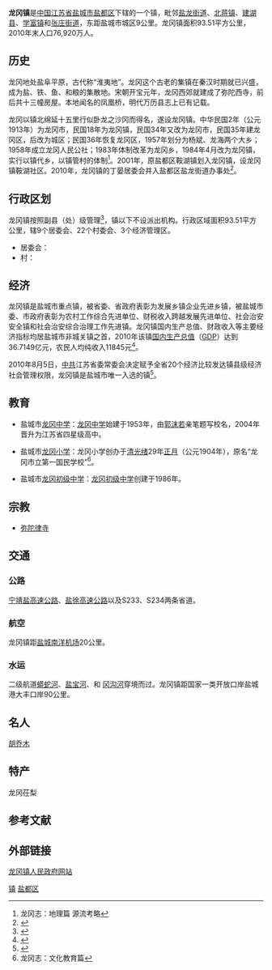 {{coord|33.35|N|120.04|E|region:CN_type:city|display=title}}
{{otheruses|龍岡 (消歧義)|other=其他稱為龍岡的地區}}
{{中国乡级行政区
|行政区全称 = 龙冈镇
|景观照片文件名 = 
|景观照片描述 = 
|汉语拼音 = Lónggāng zhèn
|其他语言 = 
|其他语言名称 = 
|位置图文件名 = 
|位置图描述 = 
|上级行政区 = [[江苏省|江苏省]][[盐城市|盐城市]][[盐都区|盐都区]]
|行政区类别 = 镇
|行政区划代码 = 
|行政区划 = 31
|村委会 = 22
|居委会 = 9
|建置时间 = 
|领导职位 = 镇长
|领导名称 = 周学东
|政府驻地 = 
|毗邻 = 
|地理坐标 = {{coord|33.35|N|120.04|E|}}
|总面积 = 93.51[[平方公里|平方公里]]
|总人口 = 76,920人
|户籍人口 = 
|户籍人口年份 = 
|常住人口 = 
|常住人口年份 = 
|人口密度 = 
|GDP = 36.7149亿元人民币
|邮政编码 = 224011
|电话区号 = 0515
|官方网站 = www.yclg.gov.cn
|网站名称 = 中国龙冈镇政府信息网
}}
'''龙冈镇'''是[[中国|中国]][[江苏省|江苏省]][[盐城市|盐城市]][[盐都区|盐都区]]下辖的一个镇，毗邻[[盐龙街道|盐龙街道]]、[[北蒋镇|北蒋镇]]、[[建湖县|建湖县]]、[[学富镇|学富镇]]和[[张庄街道|张庄街道]]，东距盐城市城区9公里。龙冈镇面积93.51平方公里，2010年末人口76,920万人。

== 历史 ==
龙冈地处盐阜平原，古代称“淮夷地”。龙冈这个古老的集镇在秦汉时期就已兴盛，成为盐、铁、鱼、和粮的集散地。宋朝开宝元年，龙冈西郊就建成了弥陀西寺，前后共十三幢房屋。本地闻名的凤凰桥，明代万历县志上已有记载。

龙冈以镇北绵延十五里行似卧龙之沙冈而得名，遂设龙冈镇。中华民国2年（公元1913年）为龙冈市，民国18年为龙冈镇，民国34年又改为龙冈市，民国35年建龙冈区，后改为城区；民国36年恢复龙冈区，1957年划分为杨斌、龙海两个大乡；1958年成立龙冈人民公社；1983年体制改革为龙冈乡，1984年4月改为龙冈镇，实行以镇代乡，以镇管村的体制<ref>龙冈志：地理篇 源流考略</ref>。2001年，原盐都区鞍湖镇划入龙冈镇，设龙冈镇鞍湖社区。2010年，龙冈镇的丁晏居委会并入盐都区盐龙街道办事处<ref>{{cite web | language =  | publisher = 江苏省政府 | title = 省政府关于调整盐城市盐都区部分行政区划的批复 | url = http://www.jiangsu.gov.cn/tmzf/szfxxgk/szfxxgkml/sgfxwj/mzyldbz/201008/P020100901367875930904.doc | author =  | date =  | accessdate =  }}</ref>。

== 行政区划 ==
龙冈镇按照副县（处）级管理<ref>{{cite web | language =  | publisher = 江苏省政府 | title = 我省启动强镇扩权改革试点 | url = http://www.jiangsu.gov.cn/shouye/jsyw/201008/t20100807_482427.html | author =  | date =  | accessdate =  | archive-date = 2010-09-21 | archive-url = https://web.archive.org/web/20100921055741/http://www.jiangsu.gov.cn/shouye/jsyw/201008/t20100807_482427.html | dead-url = no }}</ref>，镇以下不设派出机构。行政区域面积93.51平方公里，辖9个居委会、22个村委会、3个经济管理区。
*居委会：
*村：

== 经济 ==
龙冈镇是盐城市重点镇，被省委、省政府表彰为发展乡镇企业先进乡镇，被盐城市委、市政府表彰为农村工作综合先进单位、财税收入跨越发展先进单位、社会治安安全镇和社会治安综合治理工作先进镇。龙冈镇国内生产总值、财政收入等主要经济指标均居盐城市非城关镇之首，2010年该镇[[国内生产总值|国内生产总值]]（[[GDP|GDP]]）达到36.7149亿元，农民人均纯收入11845元<ref>{{cite web| language =| publisher =盐城市盐都区统计局| title =盐都统计快报-2010| url =http://www.ydtjj.gov.cn/onews.asp?id=783| author =| date =| accessdate =}}{{dead link|date=2018年5月 |bot=InternetArchiveBot |fix-attempted=yes }}</ref>。

2010年8月5日，[[中共|中共]]江苏省委常委会决定赋予全省20个经济比较发达镇县级经济社会管理权限，龙冈镇是盐城市唯一入选的镇<ref>{{cite web| language =| publisher =盐城市盐都区政府| title =龙冈镇将享县级经济社会管理权限| url =http://www.yandu.gov.cn/Article/xinwen/wbmt/201008/39814.html| author =| date =| accessdate =}}{{dead link|date=2018年5月 |bot=InternetArchiveBot |fix-attempted=yes }}</ref>。

== 教育 ==
*盐城市[[龙冈中学|龙冈中学]]：[https://web.archive.org/web/20100703051500/http://www.longzhong.com.cn/ 龙冈中学]始建于1953年，由[[郭沫若|郭沫若]]亲笔题写校名，2004年晋升为江苏省四星级高中。

*盐城市[[龙冈小学|龙冈小学]]：龙冈小学创办于[[清|清]][[光绪|光绪]]29年[[正月|正月]]（公元1904年），原名“龙冈市立第一国民学校”<ref>龙冈志：文化教育篇</ref>。

*盐城市[[龙冈初级中学|龙冈初级中学]]：[https://web.archive.org/web/20111209100507/http://www.yclgcz.com/ 龙冈初级中学]创建于1986年。

== 宗教 ==
*[[弥陀律寺|弥陀律寺]]

== 交通 ==
=== 公路 ===
[[宁靖盐高速公路|宁靖盐高速公路]]、[[盐徐高速公路|盐徐高速公路]]以及S233、S234两条省道。
=== 航空 ===
龙冈镇距[[盐城南洋机场|盐城南洋机场]]20公里。
=== 水运 ===
二级航道[[蟒蛇河|蟒蛇河]]、[[盐宝河|盐宝河]]、和 [[冈沟河|冈沟河]]穿境而过。龙冈镇距国家一类开放口岸盐城港大丰口岸90公里。

== 名人 ==
[[胡乔木|胡乔木]]

==特产==
龙冈茌梨

==参考文献==
{{Reflist}}

== 外部链接 ==
[https://web.archive.org/web/20110122043819/http://www.yclg.gov.cn/article/Index.asp 龙冈镇人民政府网站]


{{盐都区行政区划}}
[[category:盐都区行政区划|镇]]
[[category:盐城建制镇|盐都区]]